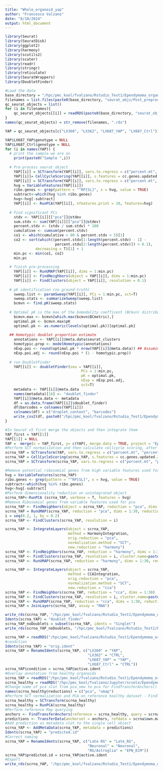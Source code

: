 ```yaml
---
title: "Whole_organoid_yap"
author: "Francesco Valzano"
date: "8/10/2024"
output: html_document
---
```

```r
library(Seurat)
library(SeuratDisk)
library(ggplot2)
library(harmony)
library(scutils2)
library(scater)
library(readr)
library(stringr)
library(reticulate)
library(SeuratWrappers)
library(DoubletFinder)

```
```r
#Load the data
base_directory = "/hpc/pmc_kool/fvalzano/Rstudio_Test1/Ependymoma_organoids/Whole/" 
filenames = list.files(paste0(base_directory, "seurat_objs/Post_preprocessing/"))
qc_seurat_objects = list()
for (i in filenames){
    qc_seurat_objects[[i]] = readRDS(paste0(base_directory, "seurat_objs/Post_preprocessing/", i))
}
names(qc_seurat_objects) = str_remove(filenames, ".rds")
```
```r
YAP = qc_seurat_objects[c("LX360", "LX362", "LX687_YAP", "LX687_Ctrl")]
```

```r
YAP$LX687_YAP$genotype = NULL
YAP$LX687_Ctrl$genotype = NULL
for (i in names(YAP)) {
  # print the sample we are on
    print(paste0("Sample ",i))
  
  # Pre-process seurat object 
    YAP[[i]] = SCTransform(YAP[[i]], vars.to.regress = c("percent.mt", "percent.ribo"), vst.flavor = "v2", assay = "RNA")
    YAP[[i]]= CellCycleScoring(YAP[[i]], s.features = cc.genes.updated.2019$s.genes, g2m.features = cc.genes.updated.2019$g2m.genes, assay = 'SCT')
    YAP[[i]] = SCTransform(YAP[[i]], vars.to.regress = c("percent.mt", "percent.ribo", 'S.Score', 'G2M.Score'), vst.flavor = "v2", assay = "RNA")
    hvg = VariableFeatures(YAP[[i]])
    ribo.genes <- grep(pattern = "^RP[SL]", x = hvg, value = TRUE)
    subtract<-which(hvg %in% ribo.genes)
    hvg<-hvg[-subtract]
    YAP[[i]] <- RunPCA(YAP[[i]], nfeatures.print = 10, features=hvg)
    
  # Find significant PCs
    stdv <- YAP[[i]][["pca"]]@stdev
    sum.stdv <- sum(YAP[[i]][["pca"]]@stdev)
    percent.stdv <- (stdv / sum.stdv) * 100
    cumulative <- cumsum(percent.stdv)
    co1 <- which(cumulative > 90 & percent.stdv < 5)[1]
    co2 <- sort(which((percent.stdv[1:length(percent.stdv) - 1] - 
                       percent.stdv[2:length(percent.stdv)]) > 0.1), 
              decreasing = T)[1] + 1
    min.pc <- min(co1, co2)
    min.pc
  
  # finish pre-processing
    YAP[[i]] <- RunUMAP(YAP[[i]], dims = 1:min.pc)
    YAP[[i]] <- FindNeighbors(object = YAP[[i]], dims = 1:min.pc)              
    YAP[[i]] <- FindClusters(object = YAP[[i]], resolution = 0.1)
  
  # pK identification (no ground-truth)
    sweep.list <- paramSweep(YAP[[i]], PCs = 1:min.pc, sct=T)
    sweep.stats <- summarizeSweep(sweep.list)
    bcmvn <- find.pK(sweep.stats)
  
  # Optimal pK is the max of the bomodality coefficent (BCmvn) distribution
    bcmvn.max <- bcmvn[which.max(bcmvn$BCmetric),]
    optimal.pk <- bcmvn.max$pK
    optimal.pk <- as.numeric(levels(optimal.pk))[optimal.pk]
  
  ## Homotypic doublet proportion estimate
    annotations <- YAP[[i]]@meta.data$seurat_clusters
    homotypic.prop <- modelHomotypic(annotations) 
    nExp.poi <- round(optimal.pk * nrow(YAP[[i]]@meta.data)) ## Assuming 7.5% doublet formation rate - tailor for your dataset
    nExp.poi.adj <- round(nExp.poi * (1 - homotypic.prop))
  
  # run DoubletFinder
    YAP[[i]] <- doubletFinder(seu = YAP[[i]], 
                                   PCs = 1:min.pc, 
                                   pK = optimal.pk,
                                   nExp = nExp.poi.adj,
                                   sct=T)
    metadata <- YAP[[i]]@meta.data
    names(metadata)[16] <- "doublet_finder"    
    YAP[[i]]@meta.data <- metadata 
    df = as.data.frame(YAP[[i]]$doublet_finder)
    df$barcodes = colnames(YAP[[i]])
    colnames(df) = c("droplet_content", "barcodes")
    write_csv2(df, paste0("/hpc/pmc_kool/fvalzano/Rstudio_Test1/Ependymoma_organoids/Whole/DoubletFinder/", "DoubletFinder_",i,".csv"))
}
```

```r
#In Seurat v5 first merge the objects and then integrate them
YAP_first = YAP[[1]]
YAP[[1]] = NULL
YAP =  merge(x = YAP_first, y= c(YAP), merge.data = TRUE, project = "Ep_whole_organoids") 
#Perform SCT normalization and then calculate cellcycle scoring, after that, rerun SCT regressing out the cell cycle Phase
scrna_YAP = SCTransform(YAP, vars.to.regress = c("percent.mt", "percent.ribo"), vst.flavor = "v2", assay = "RNA")
scrna_YAP = CellCycleScoring(scrna_YAP, s.features = cc.genes.updated.2019$s.genes, g2m.features = cc.genes.updated.2019$g2m.genes, assay = 'SCT')
scrna_YAP = SCTransform(scrna_YAP, vars.to.regress = c("percent.mt", "percent.ribo", 'S.Score', 'G2M.Score'), vst.flavor = "v2", assay = "RNA")
```

```r
#Remove potential ribosomial genes from high variable features used for PCA
hvg = VariableFeatures(scrna_YAP)
ribo.genes <- grep(pattern = "^RP[SL]", x = hvg, value = TRUE)
subtract<-which(hvg %in% ribo.genes)
hvg<-hvg[-subtract]
#Perform dimensionality reduction on unintegrated object
scrna_YAP<-RunPCA (scrna_YAP, verbose = T, features = hvg)
#Remove Ribosomial genes from variable features used for pca
scrna_YAP <- FindNeighbors(object = scrna_YAP, reduction = "pca", dims = 1:30)
scrna_YAP = RunUMAP(scrna_YAP, reduction = "pca", dims = 1:30, reduction.name = "umap")
i = seq(0.2, 1, by = 0.2)
scrna_YAP <- FindClusters(scrna_YAP, resolution = i)
```

```r
scrna_YAP <- IntegrateLayers(object = scrna_YAP, 
                             method = HarmonyIntegration,
                             orig.reduction = "pca", 
                             normalization.method = "SCT", 
                             new.reduction = "harmony")
scrna_YAP <- FindNeighbors(scrna_YAP, reduction = "harmony", dims = 1:30)
scrna_YAP <- FindClusters(scrna_YAP, resolution = i, cluster.name=paste0("Harmony_SCT_",i))
scrna_YAP <- RunUMAP(scrna_YAP, reduction = "harmony", dims = 1:30, reduction.name = "umap_harmony")
```
```r
scrna_YAP <- IntegrateLayers(object = scrna_YAP, 
                             method = CCAIntegration,
                             orig.reduction = "pca", 
                             normalization.method = "SCT", 
                             new.reduction = "cca")
scrna_YAP <- FindNeighbors(scrna_YAP, reduction = "cca", dims = 1:30)
scrna_YAP <- FindClusters(scrna_YAP, resolution = i, cluster.name=paste0("CCA_SCT_",i))
scrna_YAP <- RunUMAP(scrna_YAP, reduction = "cca", dims = 1:30, reduction.name = "umap_cca")
scrna_YAP = JoinLayers(scrna_YAP, assay = "RNA")
```

```r
write_rds(scrna_YAP, "/hpc/pmc_kool/fvalzano/Rstudio_Test1/Ependymoma_organoids/Whole/seurat_objs/Post_integration/scrna_YAP.rds")
Idents(scrna_YAP) = "doublet_finder"
scrna_YAP_noDoublets = subset(scrna_YAP, idents = "Singlet")
write_rds(scrna_YAP_noDoublets, "/hpc/pmc_kool/fvalzano/Rstudio_Test1/Ependymoma_organoids/Whole/seurat_objs/Post_integration/scrna_YAP_noDoublets.rds")
```

```r
scrna_YAP = readRDS("/hpc/pmc_kool/fvalzano/Rstudio_Test1/Ependymoma_organoids/Whole/seurat_objs/Post_integration/scrna_YAP_noDoublets.rds")
#condition
Idents(scrna_YAP) = "orig.ident"
scrna_YAP = RenameIdents(scrna_YAP, c("LX360" = "YAP",
                                      "LX362" = "CTRL",
                                      "LX687_YAP" = "YAP",
                                      "LX687_Ctrl" = "CTRL"))
scrna_YAP$condition = scrna_YAP@active.ident
#Overlay annotation from healthy organoids
scrna_YAP = readRDS("/hpc/pmc_kool/fvalzano/Rstudio_Test1/Ependymoma_organoids/Whole/seurat_objs/Post_integration/scrna_YAP_noDoublets.rds")
scrna_healthy = readRDS("/hpc/pmc_kool/fvalzano/Jupyter/scvelo/Ependymoma/rds files/LX_healthy_final.rds")
#Change name of pca slot from pca_new to pca for FindTransferAnchors()
names(scrna_healthy@reductions) = c("pca", "umap")
#Perform SCT normalization and PCA on reference healthy dataset - FindTransferAnchors() works only on embeddings calculated from the same type of normalization
scrna_healthy = SCTransform(scrna_healthy)
scrna_healthy = RunPCA(scrna_healthy)
#Perform reference Map querying
anchors <- FindTransferAnchors(reference = scrna_healthy, query = scrna_YAP, dims = 1:30, reference.reduction = "pca", normalization.method="SCT")
predictions <- TransferData(anchorset = anchors, refdata = scrna$own.mapping, dims = 1:30)
#Add prediction as metadata slot to the single cell object
scrna_YAP <- AddMetaData(scrna_YAP, metadata = predictions)
Idents(scrna_YAP) = "predicted.id"
#Correct naming
scrna_YAP = RenameIdents(scrna_YAP, c("Late RG" = "Late_RG",
                                      "Neuronal" = "Neuronal",
                                      "RG/Astroglia" = "EPN_ECM"))
scrna_YAP$predicted.id = scrna_YAP@active.ident
#Export
write_rds(scrna_YAP, "/hpc/pmc_kool/fvalzano/Rstudio_Test1/Ependymoma_organoids/Whole/seurat_objs/Post_Annotation/scrna_YAP.rds")
```

